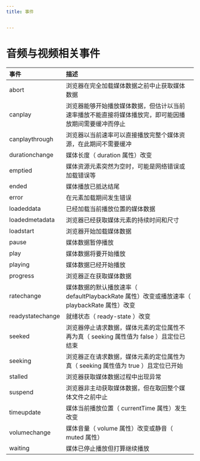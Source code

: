 ```yaml
---
title: 事件


---
```


# 音频与视频相关事件

| 事件             | 描述                                                                                                 |
| :--------------- | :--------------------------------------------------------------------------------------------------- |
| abort            | 浏览器在完全加载媒体数据之前中止获取媒体数据                                                         |
| canplay          | 浏览器能够开始播放媒体数据，但估计以当前速率播放不能直接将媒体播放完，即可能因播放期间需要缓冲而停止 |
| canplaythrough   | 浏览器以当前速率可以直接播放完整个媒体资源，在此期间不需要缓冲                                       |
| durationchange   | 媒体长度（ duration 属性）改变                                                                       |
| emptied          | 媒体资源元素突然为空时，可能是网络错误或加载错误等                                                   |
| ended            | 媒体播放已抵达结尾                                                                                   |
| error            | 在元素加载期间发生错误                                                                               |
| loadeddata       | 已经加载当前播放位置的媒体数据                                                                       |
| loadedmetadata   | 浏览器已经获取媒体元素的持续时间和尺寸                                                               |
| loadstart        | 浏览器开始加载媒体数据                                                                               |
| pause            | 媒体数据暂停播放                                                                                     |
| play             | 媒体数据将要开始播放                                                                                 |
| playing          | 媒体数据已经开始播放                                                                                 |
| progress         | 浏览器正在获取媒体数据                                                                               |
| ratechange       | 媒体数据的默认播放速率（ defaultPlaybackRate 属性）改变或播放速率（ playbackRate 属性）改变          |
| readystatechange | 就绪状态（ ready-state ）改变                                                                        |
| seeked           | 浏览器停止请求数据，媒体元素的定位属性不再为真（ seeking 属性值为 false ）且定位已结束               |
| seeking          | 浏览器正在请求数据，媒体元素的定位属性为真（ seeking 属性值为 true ）且定位已开始                    |
| stalled          | 浏览器获取媒体数据过程中出现异常                                                                     |
| suspend          | 浏览器非主动获取媒体数据，但在取回整个媒体文件之前中止                                               |
| timeupdate       | 媒体当前播放位置（ currentTime 属性）发生改变                                                        |
| volumechange     | 媒体音量（ volume 属性）改变或静音（ muted 属性）                                                    |
| waiting          | 媒体已停止播放但打算继续播放                                                                         |

            